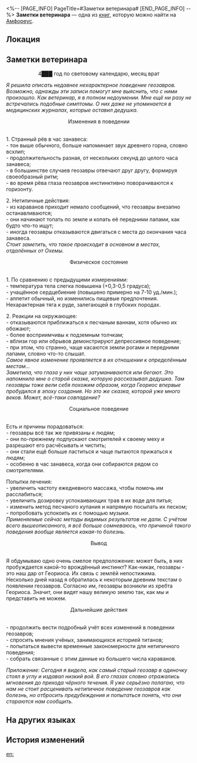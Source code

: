 <%-- [PAGE_INFO]
PageTitle=#Заметки ветеринара#
[END_PAGE_INFO] --%>
{{Дополнить}}
{{Книга Инфобокс
|id           = 446
|Название     = 
|Изображение  = Предмет Книга Амфореус 1.png
|Мир          = Амфореус
|Томов        = 1
|Автор        = <!--нужно добавить-->
|Описание     = Драгоценные заметки ветеринара Лукреции, где тщательно записано все, что она знает об уходе за геозаврами.
|Том1         = {{tx}}
|Источник1    = {{tx|Отсутствует источник}}
|Персонажи    = 
|Фракции      = 
}}
'''Заметки ветеринара''' — одна из [[Книги|книг]], которую можно найти на [[Амфореус]].

==Локация==
{{Отметка карты|<!--название карты-->|<!--id отметки-->}}

==Заметки ветеринара==
<div align="center">4███ год по световому календарю, месяц врат</div>

''Я решила описать недавнее нехарактерное поведение геозавров. Возможно, однажды эти записи помогут мне выяснить, что с ними произошло. Как ветеринар, я в полном недоумении. Мне ещё ни разу не встречались подобные симптомы. О них даже не упоминается в медицинских журналах, которые оставил дедушка.''

<div align="center">Изменения в поведении</div><br />1. Странный рёв в час занавеса:<br />
- тон выше обычного, больше напоминает звук древнего горна, словно всхлип;<br />
- продолжительность разная, от нескольких секунд до целого часа занавеса;<br />
- в большинстве случаев геозавры отвечают друг другу, формируя своеобразный ритм;<br />
- во время рёва глаза геозавров инстинктивно поворачиваются к горизонту.

2. Нетипичные действия:<br />
- из караванов приходит немало сообщений, что геозавры внезапно останавливаются;<br />
- они начинают топать по земле и копать её передними лапами, как будто что-то ищут;<br />
- иногда геозавры отказываются двигаться с места до окончания часа занавеса.<br />
''Стоит заметить, что такое происходит в основном в местах, отдалённых от Охемы.''

<div align="center">Физическое состояние</div><br />1. По сравнению с предыдущими измерениями:<br />
- температура тела слегка повышена (+0,3-0,5 градуса);<br />
- учащённое сердцебиение (повышено примерно на 7-10 уд./мин.);<br />
- аппетит обычный, но изменились пищевые предпочтения. Нехарактерная тяга к руде, залегающей в глубоких породах.

2. Реакции на окружающее:<br />
- отказываются приближаться к песчаным ваннам, хотя обычно их обожают;<br />
- более восприимчивы к подземным толчкам;<br />
- вблизи гор или обрывов демонстрируют депрессивное поведение;<br />
- при этом, что странно, чаще касаются земли рогами и передними лапами, словно что-то слышат.<br />
''Самое явное изменение проявляется в их отношении к определённым местам...''<br />
''Заметила, что глаза у них чаще затуманиваются или бегают. Это напомнило мне о старой сказке, которую рассказывал дедушка. Там геозавры тоже вели себя похожим образом, когда Геориос впервые пробудился в эпоху создания. Но это же сказка, которой уже много веков. Может, всё-таки совпадение?''

<div align="center">Социальное поведение</div><br />Есть и причины порадоваться:<br />
- геозавры всё так же привязаны к людям;<br />
- они по-прежнему подпускают смотрителей к своему меху и разрешают его расчёсывать и чистить;<br />
- они стали ещё больше ластиться и чаще пытаются прижаться к людям;<br />
- особенно в час занавеса, когда они собираются рядом со смотрителями.

Попытки лечения:<br />
- увеличить частоту ежедневного массажа, чтобы помочь им расслабиться;<br />
- увеличить дозировку успокаивающих трав в их воде для питья;<br />
- изменить метод песчаного купания и напрямую посыпать их песком;<br />
- попробовать успокоить их с помощью музыки.<br />
''Применяемые сейчас методы видимых результатов не дали. С учётом всего вышеописанного, я всё больше сомневаюсь, что причиной такого поведения вообще является какая-то болезнь.''

<div align="center">Вывод</div><br />Я обдумываю одно очень смелое предположение: может быть, в них пробуждается какой-то врождённый инстинкт? Как-никак, геозавры - это наш дар от Геориоса. Их связь с землёй непостижима.<br />
Несколько дней назад я обратилась к некоторым древним текстам о появлении геозавров. Согласно им, геозавры возникли из хребта Геориоса. Значит, они видят нашу великую землю так, как мы и представить не можем.

<div align="center">Дальнейшие действия</div><br />- продолжить вести подробный учёт всех изменений в поведении геозавров;<br />
- спросить мнения учёных, занимающихся историей титанов;<br />
- попытаться вывести временные закономерности для нетипичного поведения;<br />
- собрать связанные с этим данные из большего числа караванов.

''Приложение: Сегодня я видела, как самый старый геозавр в одиночку стоял в углу и издавал низкий вой. В его глазах словно отражались мгновения до прихода чёрного течения. Я уже серьёзно полагаю, что нам не стоит расценивать нетипичное поведение геозавров как болезнь, но отбросить предубеждения и попытаться понять, что они стараются нам сообщить.''

==На других языках==
{{На других языках
|en   = Vet's Handwritten Notes
|zhs  = 兽医手札
|zht  = 獸醫手札
|ja   = 獣医の観察日誌
|ko   = 수의사의 수첩
|es   = Notas escritas a mano de la veterinaria
|fr   = Notes manuscrites de vétérinaire
|ru   = Заметки ветеринара
|th   = สมุดบันทึกของสัตวแพทย์
|vi   = Nhật Ký Bác Sĩ Thú Y
|de   = Handschriftliche Notizen der Tierärztin
|id   = Buku Catatan Dokter Hewan
|pt   = Manuscritos da Veterinária
}}

==История изменений==
{{История изменений|3.5}}

[[en:]]